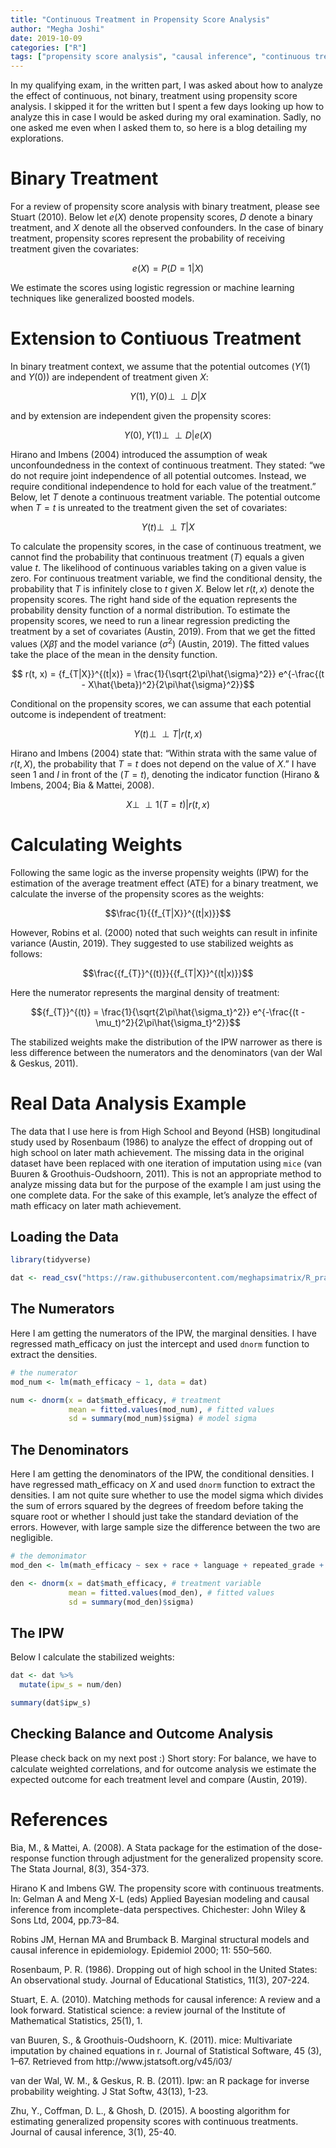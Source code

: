 ```yaml
---
title: "Continuous Treatment in Propensity Score Analysis"
author: "Megha Joshi"
date: 2019-10-09
categories: ["R"]
tags: ["propensity score analysis", "causal inference", "continuous treatment"]
---
```


In my qualifying exam, in the written part, I was asked about how to analyze the effect of continuous, not binary, treatment using propensity score analysis. I skipped it for the written but I spent a few days looking up how to analyze this in case I would be asked during my oral examination. Sadly, no one asked me even when I asked them to, so here is a blog detailing my explorations.  

# Binary Treatment

For a review of propensity score analysis with binary treatment, please see Stuart (2010). Below let $e(X)$ denote propensity scores, $D$ denote a binary treatment, and $X$ denote all the observed confounders. In the case of binary treatment, propensity scores represent the probability of receiving treatment given the covariates:

$$e(X) = P(D = 1|X)$$

We estimate the scores using logistic regression or machine learning techniques like generalized boosted models. 


# Extension to Contiuous Treatment

In binary treatment context, we assume that the potential outcomes ($Y(1)$ and $Y(0)$) are independent of treatment given $X$:

$$Y(1), Y(0) \perp\!\!\!\perp D |X$$

and by extension are independent given the propensity scores:

$$Y(0), Y(1) \perp\!\!\!\perp D|e(X)$$

Hirano and Imbens (2004) introduced the assumption of weak unconfoundedness in the context of continuous treatment. They stated: "we do not require joint independence of all potential outcomes. Instead, we require conditional independence to hold for each value of the treatment." Below, let $T$ denote a continuous treatment variable. The potential outcome when $T = t$ is unreated to the treatment given the set of covariates:

$$Y(t) \perp\!\!\!\perp T |X$$

To calculate the propensity scores, in the case of continuous treatment, we cannot find the probability that continuous treatment ($T$) equals a given value $t$. The likelihood of continuous variables taking on a given value is zero. For continuous treatment variable, we find the conditional density, the probability that $T$ is infinitely close to $t$ given $X$. Below let $r(t,x)$ denote the propensity scores. The right hand side of the equation represents the probability density function of a normal distribution. To estimate the propensity scores, we need to run a linear regression predicting the treatment by a set of covariates (Austin, 2019). From that we get the fitted values ($X\hat{\beta}$) and the model variance (${\sigma}^2$) (Austin, 2019). The fitted values take the place of the mean in the density function. 

$$ r(t, x) = {f_{T|X}}^{(t|x)} = \frac{1}{\sqrt{2\pi\hat{\sigma}^2}} e^{-\frac{(t - X\hat{\beta})^2}{2\pi\hat{\sigma}^2}}$$

Conditional on the propensity scores, we can assume that each potential outcome is independent of treatment:

$$Y(t) \perp\!\!\!\perp T |r(t,x)$$

Hirano and Imbens (2004) state that: "Within strata with the same value of $r(t,X)$, the probability that $T = t$ does not depend on the value of $X$.” I have seen $1$ and $I$ in front of the $(T = t)$, denoting the indicator function (Hirano & Imbens, 2004; Bia & Mattei, 2008).

$$X \perp\!\!\!\perp 1(T = t)|r(t,x)$$

# Calculating Weights

Following the same logic as the inverse propensity weights (IPW) for the estimation of the average treatment effect (ATE) for a binary treatment, we calculate the inverse of the propensity scores as the weights:

$$\frac{1}{{f_{T|X}}^{(t|x)}}$$

However, Robins et al. (2000) noted that such weights can result in infinite variance (Austin, 2019). They suggested to use stabilized weights as follows:

$$\frac{{f_{T}}^{(t)}}{{f_{T|X}}^{(t|x)}}$$

Here the numerator represents the marginal density of treatment:

$${f_{T}}^{(t)} = \frac{1}{\sqrt{2\pi\hat{\sigma_t}^2}} e^{-\frac{(t - \mu_t)^2}{2\pi\hat{\sigma_t}^2}}$$

The stabilized weights make the distribution of the IPW narrower as there is less difference between the numerators and the denominators (van der Wal & Geskus, 2011).


# Real Data Analysis Example 

The data that I use here is from High School and Beyond (HSB) longitudinal study used by Rosenbaum (1986) to analyze the effect of dropping out of high school on later math achievement. The missing data in the original dataset have been replaced with one iteration of imputation using `mice` (van Buuren & Groothuis-Oudshoorn, 2011). This is not an appropriate method to analyze missing data but for the purpose of the example I am just using the one complete data. For the sake of this example, let's analyze the effect of math efficacy on later math achievement. 

## Loading the Data

```r
library(tidyverse)

dat <- read_csv("https://raw.githubusercontent.com/meghapsimatrix/R_practice/master/Data/HSLS09_complete.csv")

```


## The Numerators

Here I am getting the numerators of the IPW, the marginal densities. I have regressed math_efficacy on just the intercept and used `dnorm` function to extract the densities.

```r
# the numerator
mod_num <- lm(math_efficacy ~ 1, data = dat)

num <- dnorm(x = dat$math_efficacy, # treatment 
             mean = fitted.values(mod_num), # fitted values
             sd = summary(mod_num)$sigma) # model sigma
```



## The Denominators

Here I am getting the denominators of the IPW, the conditional densities. I have regressed math_efficacy on $X$ and used `dnorm` function to extract the densities. I am not quite sure whether to use the model sigma which divides the sum of errors squared by the degrees of freedom before taking the square root or whether I should just take the standard deviation of the errors. However, with large sample size the difference between the two are negligible. 

```r
# the demonimator
mod_den <- lm(math_efficacy ~ sex + race + language + repeated_grade + IEP + locale + region + SES, data = dat)

den <- dnorm(x = dat$math_efficacy, # treatment variable
             mean = fitted.values(mod_den), # fitted values
             sd = summary(mod_den)$sigma)

```


## The IPW 

Below I calculate the stabilized weights:

```r
dat <- dat %>%
  mutate(ipw_s = num/den)

summary(dat$ipw_s)
```


## Checking Balance and Outcome Analysis

Please check back on my next post :) Short story: For balance, we have to calculate weighted correlations, and for outcome analysis we estimate the expected outcome for each treatment level and compare (Austin, 2019).


# References

Bia, M., & Mattei, A. (2008). A Stata package for the estimation of the dose-response function through adjustment for the generalized propensity score. The Stata Journal, 8(3), 354-373.

Hirano K and Imbens GW. The propensity score with continuous treatments. In: Gelman A and Meng X-L (eds) Applied Bayesian modeling and causal inference from incomplete-data perspectives. Chichester: John Wiley & Sons Ltd, 2004, pp.73–84.

Robins JM, Hernan MA and Brumback B. Marginal structural models and causal inference in epidemiology. Epidemiol 2000; 11: 550–560.

Rosenbaum, P. R. (1986). Dropping out of high school in the United States: An observational study. Journal of Educational Statistics, 11(3), 207-224.

Stuart, E. A. (2010). Matching methods for causal inference: A review and a look forward. Statistical science: a review journal of the Institute of Mathematical Statistics, 25(1), 1.

van Buuren, S., & Groothuis-Oudshoorn, K. (2011). mice: Multivariate imputation by
chained equations in r. Journal of Statistical Software, 45 (3), 1–67. Retrieved from
http://www.jstatsoft.org/v45/i03/

van der Wal, W. M., & Geskus, R. B. (2011). Ipw: an R package for inverse probability weighting. J Stat Softw, 43(13), 1-23.

Zhu, Y., Coffman, D. L., & Ghosh, D. (2015). A boosting algorithm for estimating generalized propensity scores with continuous treatments. Journal of causal inference, 3(1), 25-40.




